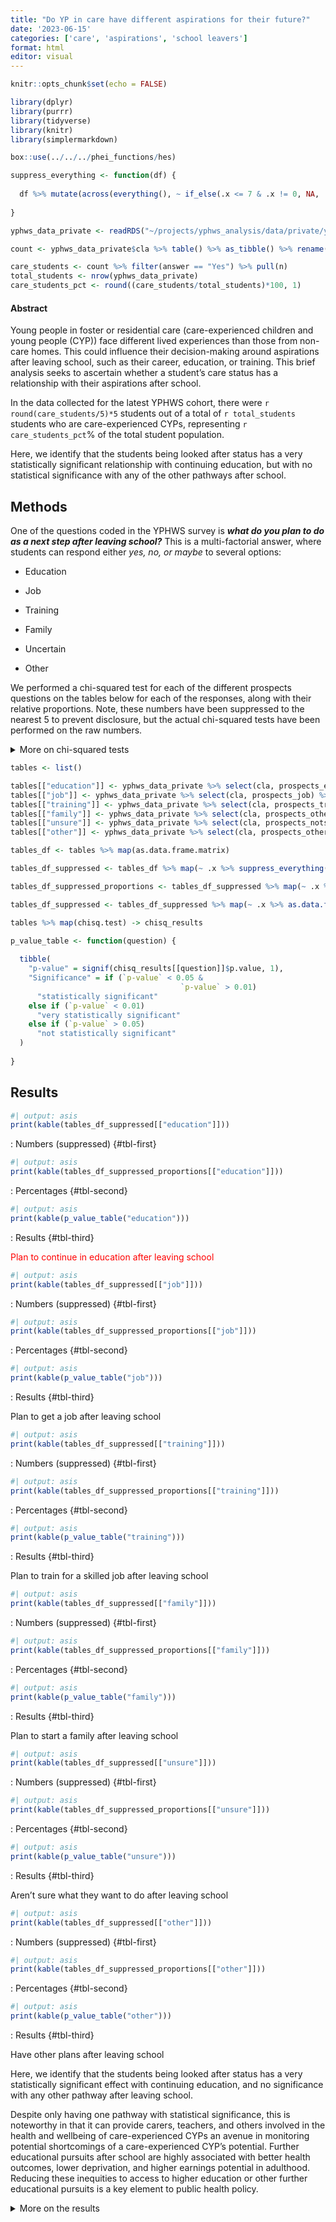 ```yaml
---
title: "Do YP in care have different aspirations for their future?"
date: '2023-06-15'
categories: ['care', 'aspirations', 'school leavers']
format: html
editor: visual
---
```


```r
knitr::opts_chunk$set(echo = FALSE)

library(dplyr)
library(purrr)
library(tidyverse)
library(knitr)
library(simplermarkdown)

box::use(../../../phei_functions/hes)

suppress_everything <- function(df) {
  
  df %>% mutate(across(everything(), ~ if_else(.x <= 7 & .x != 0, NA, .x) %>% round(.x/5)*5))
  
}

```

```r
yphws_data_private <- readRDS("~/projects/yphws_analysis/data/private/yphws_data_private.Rds")

count <- yphws_data_private$cla %>% table() %>% as_tibble() %>% rename("answer" = ".")

care_students <- count %>% filter(answer == "Yes") %>% pull(n)
total_students <- nrow(yphws_data_private)
care_students_pct <- round((care_students/total_students)*100, 1)
```

#### Abstract

Young people in foster or residential care (care-experienced children and young people (CYP)) face different lived experiences than those from non-care homes. This could influence their decision-making around aspirations after leaving school, such as their career, education, or training. This brief analysis seeks to ascertain whether a student's care status has a relationship with their aspirations after school.

In the data collected for the latest YPHWS cohort, there were `r round(care_students/5)*5` students out of a total of `r total_students` students who are care-experienced CYPs, representing `r care_students_pct`% of the total student population.

Here, we identify that the students being looked after status has a very statistically significant relationship with continuing education, but with no statistical significance with any of the other pathways after school.

## Methods

One of the questions coded in the YPHWS survey is ***what do you plan to do as a next step after leaving school?*** This is a multi-factorial answer, where students can respond either *yes, no, or maybe* to several options:

-   Education

-   Job

-   Training

-   Family

-   Uncertain

-   Other

We performed a chi-squared test for each of the different prospects questions on the tables below for each of the responses, along with their relative proportions. Note, these numbers have been suppressed to the nearest 5 to prevent disclosure, but the actual chi-squared tests have been performed on the raw numbers.

<details>
<br> 
<summary>More on chi-squared tests</summary>

We can put the results of students answering the question in YPHWS in a contingency table, which tallies the responses into a table like:

| Care-experienced | Maybe | No  | Yes |
|------------------|-------|-----|-----|
| Yes              |       |     |     |
| Maybe            |       |     |     |
| No               |       |     |     |

With contingency tables, we can perform chi-square tests, which examines whether the categories of the rows and columns of a contingency table are statistically significantly associated.

The chi-squared test compares the observed frequencies from the data with expected frequencies if there were null or no relationship between the variables.

With chi-squared tests, we need sufficient size in each of the cells inside the table. While the number of students not care-experienced outnumber the number of students who answered prefer not to say or yes, there are still sufficient numbers to perform the test (\>5) in each of the responses.

After the critical chi-squared test value is calculated, we then use the degrees of freedom to match the results on a distribution table with a significance threshold to determine statistical significance, usually set at 0.05. More about chi-squared tests can be found at: ...

Students answering *prefer not to say* were omitted from the test.

</details>

```r
tables <- list()

tables[["education"]] <- yphws_data_private %>% select(cla, prospects_education) %>% filter(cla != "Prefer not to say") %>% table()
tables[["job"]] <- yphws_data_private %>% select(cla, prospects_job) %>% filter(cla != "Prefer not to say") %>% table()
tables[["training"]] <- yphws_data_private %>% select(cla, prospects_training) %>% filter(cla != "Prefer not to say") %>% table()
tables[["family"]] <- yphws_data_private %>% select(cla, prospects_other) %>% filter(cla != "Prefer not to say") %>% table()
tables[["unsure"]] <- yphws_data_private %>% select(cla, prospects_notsure) %>% filter(cla != "Prefer not to say") %>% table()
tables[["other"]] <- yphws_data_private %>% select(cla, prospects_other) %>% filter(cla != "Prefer not to say") %>% table()

tables_df <- tables %>% map(as.data.frame.matrix)

tables_df_suppressed <- tables_df %>% map(~ .x %>% suppress_everything())

tables_df_suppressed_proportions <- tables_df_suppressed %>% map(~ .x %>% as.matrix %>% prop.table(margin = 1) %>% `*`(100) %>% round(1) %>% as.data.frame() %>% rownames_to_column("care-experienced") %>% mutate(across(!"care-experienced", ~ paste0(.x, "%"))))

tables_df_suppressed <- tables_df_suppressed %>% map(~ .x %>% as.data.frame() %>% rownames_to_column("care-experienced"))

tables %>% map(chisq.test) -> chisq_results

p_value_table <- function(question) {
  
  tibble(
    "p-value" = signif(chisq_results[[question]]$p.value, 1),
    "Significance" = if (`p-value` < 0.05 &
                                      `p-value` > 0.01)
      "statistically significant"
    else if (`p-value` < 0.01)
      "very statistically significant"
    else if (`p-value` > 0.05)
      "not statistically significant"
  )
  
}
```

## Results

::: {#tbl-panel-1 layout-ncol="3"}
```r
#| output: asis
print(kable(tables_df_suppressed[["education"]]))
```

: Numbers (suppressed) {#tbl-first}

```r
#| output: asis
print(kable(tables_df_suppressed_proportions[["education"]]))
```

: Percentages {#tbl-second}

```r
#| output: asis
print(kable(p_value_table("education")))
```

: Results {#tbl-third}

[Plan to continue in education after leaving school]{style="color:red;"}
:::

::: {#tbl-panel-2 layout-ncol="3"}
```r
#| output: asis
print(kable(tables_df_suppressed[["job"]]))
```

: Numbers (suppressed) {#tbl-first}

```r
#| output: asis
print(kable(tables_df_suppressed_proportions[["job"]]))
```

: Percentages {#tbl-second}

```r
#| output: asis
print(kable(p_value_table("job")))
```

: Results {#tbl-third}

Plan to get a job after leaving school
:::

::: {#tbl-panel-3 layout-ncol="3"}
```r
#| output: asis
print(kable(tables_df_suppressed[["training"]]))
```

: Numbers (suppressed) {#tbl-first}

```r
#| output: asis
print(kable(tables_df_suppressed_proportions[["training"]]))
```

: Percentages {#tbl-second}

```r
#| output: asis
print(kable(p_value_table("training")))
```

: Results {#tbl-third}

Plan to train for a skilled job after leaving school
:::

::: {#tbl-panel-4 layout-ncol="3"}
```r
#| output: asis
print(kable(tables_df_suppressed[["family"]]))
```

: Numbers (suppressed) {#tbl-first}

```r
#| output: asis
print(kable(tables_df_suppressed_proportions[["family"]]))
```

: Percentages {#tbl-second}

```r
#| output: asis
print(kable(p_value_table("family")))
```

: Results {#tbl-third}

Plan to start a family after leaving school
:::

::: {#tbl-panel-5 layout-ncol="3"}
```r
#| output: asis
print(kable(tables_df_suppressed[["unsure"]]))
```

: Numbers (suppressed) {#tbl-first}

```r
#| output: asis
print(kable(tables_df_suppressed_proportions[["unsure"]]))
```

: Percentages {#tbl-second}

```r
#| output: asis
print(kable(p_value_table("unsure")))
```

: Results {#tbl-third}

Aren't sure what they want to do after leaving school
:::

::: {#tbl-panel-6 layout-ncol="3"}
```r
#| output: asis
print(kable(tables_df_suppressed[["other"]]))
```

: Numbers (suppressed) {#tbl-first}

```r
#| output: asis
print(kable(tables_df_suppressed_proportions[["other"]]))
```

: Percentages {#tbl-second}

```r
#| output: asis
print(kable(p_value_table("other")))
```

: Results {#tbl-third}

Have other plans after leaving school
:::

Here, we identify that the students being looked after status has a very statistically significant effect with continuing education, and no significance with any other pathway after leaving school.

Despite only having one pathway with statistical significance, this is noteworthy in that it can provide carers, teachers, and others involved in the health and wellbeing of care-experienced CYPs an avenue in monitoring potential shortcomings of a care-experienced CYP's potential. Further educational pursuits after school are highly associated with better health outcomes, lower deprivation, and higher earnings potential in adulthood. Reducing these inequities to access to higher education or other further educational pursuits is a key element to public health policy.

<details>

<summary>More on the results</summary>

<br> Below shows the chi-square tests applied to the contingency tables collated together:

```r
#| output: asis

chisq_results %>% imap( ~ tibble(
  question = .y,
  "x^2" = round(.x$statistic, 2),
  p.value = round(.x$p.value, 2)
)) %>% bind_rows() %>% kable()
```

A p.value of less than 0.05 indicates statistical significance, and that there is a relationship between the student's status of being looked after and the specific prospect response.

A chi-squared test is a simple nonparametric test which only tells us of an association if statistical significance is found. Further analyses can be performed to elucidate further details on *how* or *why* the relationship between a children being looked after affects their prospective choices after education, but these are beyond the scope of this report.

</details>
